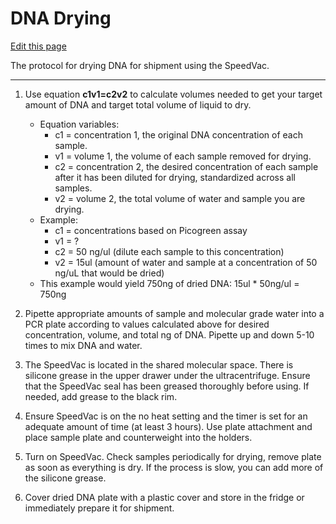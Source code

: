 # DNA Drying

[Edit this page](https://github.com/DrK-Lo/lotterhoslabprotocols/edit/main/molecprot_dnadrying.qmd)

The protocol for drying DNA for shipment using the SpeedVac.

------------------------------------------------------------------------
1. Use equation **c1v1=c2v2** to calculate volumes needed to get your target amount of DNA and target total volume of liquid to dry. 
    
    - Equation variables: 
        - c1 = concentration 1, the original DNA concentration of each sample.
        - v1 = volume 1, the volume of each sample removed for drying.
        - c2 = concentration 2, the desired concentration of each sample after it has been diluted for drying, standardized across all samples.
        - v2 = volume 2, the total volume of water and sample you are drying.

    - Example:
        - c1 = concentrations based on Picogreen assay
        - v1 = ?
        - c2 = 50 ng/ul (dilute each sample to this concentration)
        - v2 = 15ul (amount of water and sample at a concentration of 50 ng/uL that would be dried)
    - This example would yield 750ng of dried DNA: 15ul * 50ng/ul = 750ng

2. Pipette appropriate amounts of sample and molecular grade water into a PCR plate according to values calculated above for desired concentration, volume, and total ng of DNA. Pipette up and down 5-10 times to mix DNA and water. 

3. The SpeedVac is located in the shared molecular space. There is silicone grease in the upper drawer under the ultracentrifuge. Ensure that the SpeedVac seal has been greased thoroughly before using. If needed, add grease to the black rim. 

4. Ensure SpeedVac is on the no heat setting and the timer is set for an adequate amount of time (at least 3 hours). Use plate attachment and place sample plate and counterweight into the holders. 

5. Turn on SpeedVac. Check samples periodically for drying, remove plate as soon as everything is dry. If the process is slow, you can add more of the silicone grease. 

6. Cover dried DNA plate with a plastic cover and store in the fridge or immediately prepare it for shipment. 
